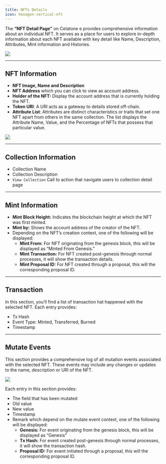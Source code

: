 ```yaml
---
title: NFTs Details
icon: hexagon-vertical-nft
---
```


The **“NFT Detail Page”** on Celatone e provides comprehensive information about an individual NFT. It serves as a place for users to explore in-depth information about each NFT available with key detail like Name, Description, Attributes, Mint information and Histories.

<Frame>
    <img src="/images/user-docs/move/nft/nft-detail.jpg" />
</Frame>

---

## NFT Information

- **NFT Image, Name and Description**
- **NFT Address** which you can click to view as account address.
- **Holder of the NFT:** Display the account address that is currently holding the NFT.
- **Token URI**: A URI acts as a gateway to details stored off-chain.
- **Attribute List**: Attributes are distinct characteristics or traits that set one NFT apart from others in the same collection. The list displays the Attribute Name, Value, and the Percentage of NFTs that possess that particular value.

<Frame>
    <img src="/images/user-docs/move/nft/nft-overview.jpg" />
</Frame>

---

## Collection Information

- Collection Name
- Collection Description
- `View Collection` Call to action that navigate users to collection detail page

---

## Mint Information

- **Mint Block Height:** Indicates the blockchain height at which the NFT was first minted.
- **Mint by:** Shows the account address of the creator of the NFT.
- Depending on the NFT’s creation context, one of the following will be displayed:
    - **Mint From:** For NFT originating from the genesis block, this will be displayed as “Minted From Genesis.”
    - **Mint Transaction:** For NFT created post-genesis through normal processes, it will show the transaction details.
    - **Mint Proposal ID:** For NFT created through a proposal, this will the corresponding proposal ID.

---

## Transaction

In this section, you’ll find a list of transaction hat happened with the selected NFT. Each entry provides: 

- Tx Hash
- Event Type: Minted, Transferred, Burned
- Timestamp

---

## Mutate Events

This section provides a comprehensive log of all mutation events associated with the selected NFT. These events may include any changes or updates to the name, description or URI of the NFT.

<Frame>
    <img src="/images/user-docs/move/nft/nft-mutate-event.jpg" />
</Frame>

Each entry in this section provides:

- The field that has been mutated
- Old value
- New value
- Timestamp
- Remark which depend on the mutate event context, one of the following will be displayed:
    - **Genesis:** For event originating from the genesis block, this will be displayed as “Genesis”
    - **Tx Hash:** For event created post-genesis through normal processes, it will show the transaction hash.
    - **Proposal ID:** For event initiated through a proposal, this will the corresponding proposal ID.